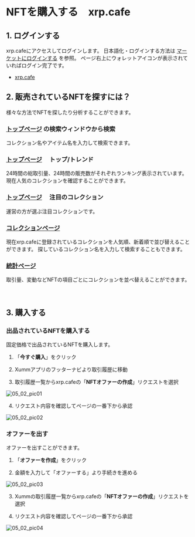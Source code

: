 # NFTを購入する　xrp.cafe

<a id="05_02_01"></a>
## 1. ログインする

xrp.cafeにアクセスしてログインします。
日本語化・ログインする方法は [マーケットにログインする](/02_how_to_start/02_login) を参照。
ページ右上にウォレットアイコンが表示されていればログイン完了です。
- [xrp.cafe](https://xrp.cafe/)


<a id="05_02_02"></a>
## 2. 販売されているNFTを探すには？

様々な方法でNFTを探したり分析することができます。

### [トップページ](https://xrp.cafe/) の検索ウィンドウから検索

コレクション名やアイテム名を入力して検索できます。

### [トップページ](https://xrp.cafe/) 　**トップ**/**トレンド**

24時間の総取引量、24時間の販売数がそれぞれランキング表示されています。
現在人気のコレクションを確認することができます。

### [トップページ](https://xrp.cafe/) 　**注目のコレクション**

運営の方が選ぶ注目コレクションです。

### [コレクションページ](https://xrp.cafe/collections)

現在xrp.cafeに登録されているコレクションを人気順、新着順で並び替えることができます。
探しているコレクション名を入力して検索することもできます。

### [統計ページ](https://xrp.cafe/stats)
取引量、変動などNFTの項目ごとにコレクションを並べ替えることができます。

　
<a id="05_02_03"></a>
## 3. 購入する

### 出品されているNFTを購入する

固定価格で出品されているNFTを購入します。

1. 「**今すぐ購入**」をクリック

2. Xummアプリのフッターナビより取引履歴に移動

3. 取引履歴一覧からxrp.cafeの「**NFTオファーの作成**」リクエストを選択

 <img className="" src="/manual_pic/05_02_pic01.png" alt="05_02_pic01" />

4. リクエスト内容を確認してページの一番下から承認

 <img className="" src="/manual_pic/05_02_pic02.png" alt="05_02_pic02" />


### オファーを出す

オファーを出すことができます。

1. 「**オファーを作成**」をクリック

2. 金額を入力して「オファーする」より手続きを進める

 <img className="" src="/manual_pic/05_02_pic03.png" alt="05_02_pic03" />

3. Xummの取引履歴一覧からxrp.cafeの「**NFTオファーの作成**」リクエストを選択

4. リクエスト内容を確認してページの一番下から承認

 <img className="" src="/manual_pic/05_02_pic04.png" alt="05_02_pic04" />
